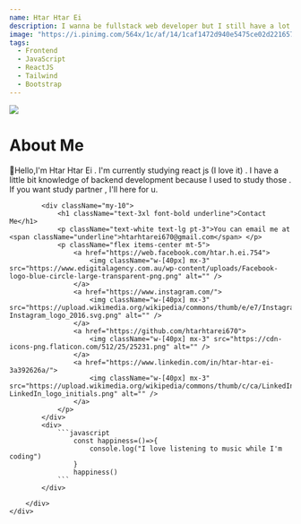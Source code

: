 ```yaml
---
name: Htar Htar Ei
description: I wanna be fullstack web developer but I still have a lot to learn.Try my best and chase my dream😉
image: "https://i.pinimg.com/564x/1c/af/14/1caf1472d940e5475ce02d2216577b81.jpg"
tags:
  - Frontend
  - JavaScript
  - ReactJS 
  - Tailwind
  - Bootstrap
---
```


<div className="flex justify-center pt-14 h-screen ">
    <div>
        <div className="flex justify-center">
            <img src="https://i.pinimg.com/originals/ba/33/de/ba33deedeec1010e9dc4d8a59e1bd226.gif" className="w-[130px] rounded-full" />
        </div>
        <div className=" rounded-lg mt-6 w-[500px] md:w-[600px] h-[400px] p-4">
            <div className="">
                <h1 className="text-3xl font-bold underline">About Me</h1>
                <p className="bg-slate-950 leading-6 p-4 mt-4 rounded-lg text-white text-lg lin">👋Hello,I'm <span className="text-xl font-semibold"> Htar Htar Ei</span> . I'm currently studying react js (I love it) . I have a little bit knowledge of backend development because I used to study those . If you want study partner , I'll here for u.</p>
            </div>
             
            <div className="my-10">
                <h1 className="text-3xl font-bold underline">Contact Me</h1>
                <p className="text-white text-lg pt-3">You can email me at <span className="underline">htarhtarei670@gmail.com</span> </p>
                <p className="flex items-center mt-5">
                    <a href="https://web.facebook.com/htar.h.ei.754">
                        <img className="w-[40px] mx-3" src="https://www.edigitalagency.com.au/wp-content/uploads/Facebook-logo-blue-circle-large-transparent-png.png" alt="" />
                    </a>
                    <a href="https://www.instagram.com/">
                        <img className="w-[40px] mx-3" src="https://upload.wikimedia.org/wikipedia/commons/thumb/e/e7/Instagram_logo_2016.svg/2048px-Instagram_logo_2016.svg.png" alt="" />
                    </a>
                    <a href="https://github.com/htarhtarei670">
                        <img className="w-[40px] mx-3" src="https://cdn-icons-png.flaticon.com/512/25/25231.png" alt="" />
                    </a>
                    <a href="https://www.linkedin.com/in/htar-htar-ei-3a392626a/">
                        <img className="w-[40px] mx-3" src="https://upload.wikimedia.org/wikipedia/commons/thumb/c/ca/LinkedIn_logo_initials.png/640px-LinkedIn_logo_initials.png" alt="" />
                    </a>
                </p>
            </div>
            <div>
                ```javascript
                    const happiness=()=>{
                        console.log("I love listening to music while I'm coding")
                    }
                    happiness()
                ```
            </div>
           
        </div>         
    </div>
</div>